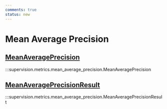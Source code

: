 ```yaml
---
comments: true
status: new
---
```


# Mean Average Precision

<div className="md-typeset">
    <h2><a href="#supervision.metrics.mean_average_precision.MeanAveragePrecision">MeanAveragePrecision</a></h2>
</div>

:::supervision.metrics.mean_average_precision.MeanAveragePrecision

<div className="md-typeset">
    <h2><a href="#supervision.metrics.mean_average_precision.MeanAveragePrecisionResult">MeanAveragePrecisionResult</a></h2>
</div>

:::supervision.metrics.mean_average_precision.MeanAveragePrecisionResult